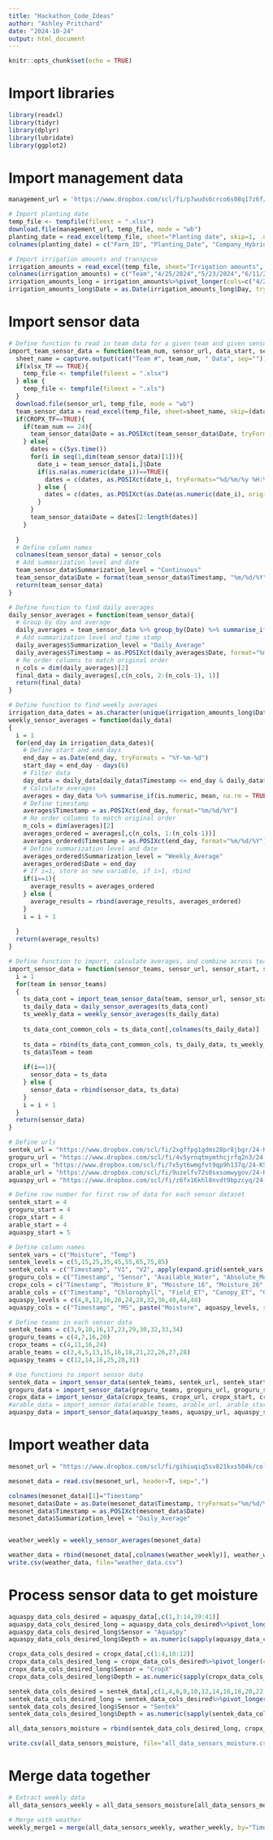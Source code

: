 ---
title: "Hackathon_Code_Ideas"
author: "Ashley Pritchard"
date: "2024-10-24"
output: html_document
---

```{r setup, include=FALSE}
knitr::opts_chunk$set(echo = TRUE)
```

# Import libraries
```{r}
library(readxl)
library(tidyr)
library(dplyr)
library(lubridate)
library(ggplot2)
```


# Import management data
```{r}
management_url = 'https://www.dropbox.com/scl/fi/p7wuds6crco6s08q17z6f/2024_TAPS_management.xlsx?rlkey=mfuko6ha8myosc6py0jg7npx9&st=t2h4jkek&dl=1'

# Import planting date
temp_file <- tempfile(fileext = ".xlsx")
download.file(management_url, temp_file, mode = "wb")
planting_date = read_excel(temp_file, sheet="Planting date", skip=1, .name_repair = "unique_quiet")
colnames(planting_date) = c("Farm_ID", "Planting_Date", "Company_Hybrid", "Seeding_Rate")

# Import irrigation amounts and transpose
irrigation_amounts = read_excel(temp_file, sheet="Irrigation amounts", skip=1, .name_repair = "unique_quiet")
colnames(irrigation_amounts) = c("Team","4/25/2024","5/23/2024","6/11/2024","6/18/2024","6/25/2024","7/2/2024","7/9/2024","7/10/2024","7/16/2024","7/17/2024","7/23/2024","7/23/2024","7/30/2024","8/6/2024","8/7/2024","8/13/2024","8/20/2024","8/27/2024","9/3/2024","9/10/2024","Total")
irrigation_amounts_long = irrigation_amounts%>%pivot_longer(cols=c("4/25/2024","5/23/2024","6/11/2024","6/18/2024","6/25/2024","7/2/2024","7/9/2024","7/10/2024","7/16/2024","7/17/2024","7/23/2024","7/23/2024","7/30/2024","8/6/2024","8/7/2024","8/13/2024","8/20/2024","8/27/2024","9/3/2024","9/10/2024"), names_to="Day", values_to="Amount")
irrigation_amounts_long$Date = as.Date(irrigation_amounts_long$Day, tryFormats="%m/%d/%Y")
```
# Import sensor data
```{r}
# Define function to read in team data for a given team and given sensor
import_team_sensor_data = function(team_num, sensor_url, data_start, sensor_cols, xlsx_TF, CROPX_TF){
  sheet_name = capture.output(cat("Team #", team_num, " Data", sep=""))
  if(xlsx_TF == TRUE){
    temp_file <- tempfile(fileext = ".xlsx")
  } else {
    temp_file <- tempfile(fileext = ".xls")
  }
  download.file(sensor_url, temp_file, mode = "wb")
  team_sensor_data = read_excel(temp_file, sheet=sheet_name, skip=(data_start-2), .name_repair = "unique_quiet")
  if(CROPX_TF==TRUE){
    if(team_num == 24){
      team_sensor_data$Date = as.POSIXct(team_sensor_data$Date, tryFormats="%d/%m/%y %H:%M")
    } else{
      dates = c(Sys.time())
      for(i in seq(1,dim(team_sensor_data)[1])){
        date_i = team_sensor_data[i,]$Date
        if(is.na(as.numeric(date_i))==TRUE){
          dates = c(dates, as.POSIXct(date_i, tryFormats="%d/%m/%y %H:%M"))
        } else {
          dates = c(dates, as.POSIXct(as.Date(as.numeric(date_i), origin="1899-12-30")))
        }
      }
      team_sensor_data$Date = dates[2:length(dates)]
    }
    
  }
  # Define column names
  colnames(team_sensor_data) = sensor_cols
  # Add summarization level and date
  team_sensor_data$Summarization_level = "Continuous"
  team_sensor_data$Date = format(team_sensor_data$Timestamp, "%m/%d/%Y")
  return(team_sensor_data)
}

# Define function to find daily averages
daily_sensor_averages = function(team_sensor_data){
  # Group by day and average
  daily_averages = team_sensor_data %>% group_by(Date) %>% summarise_if(is.numeric, mean, na.rm = TRUE)
  # Add summarization level and time stamp
  daily_averages$Summarization_level = "Daily_Average"
  daily_averages$Timestamp = as.POSIXct(daily_averages$Date, format="%m/%d/%Y")
  # Re order columns to match original order
  n_cols = dim(daily_averages)[2]
  final_data = daily_averages[,c(n_cols, 2:(n_cols-1), 1)]
  return(final_data)
}

# Define function to find weekly averages
irrigation_data_dates = as.character(unique(irrigation_amounts_long$Date))
weekly_sensor_averages = function(daily_data)
{
  i = 1
  for(end_day in irrigation_data_dates){
    # Define start and end days
    end_day = as.Date(end_day, tryFormats = "%Y-%m-%d")
    start_day = end_day - days(6)
    # Filter data
    day_data = daily_data[daily_data$Timestamp <= end_day & daily_data$Timestamp >= start_day,]
    # Calculate averages
    averages = day_data %>% summarise_if(is.numeric, mean, na.rm = TRUE)
    # Define timestamp
    averages$Timestamp = as.POSIXct(end_day, format="%m/%d/%Y")
    # Re order columns to match original order
    n_cols = dim(averages)[2]
    averages_ordered = averages[,c(n_cols, 1:(n_cols-1))]
    averages_ordered$Timestamp = as.POSIXct(end_day, format="%m/%d/%Y")
    # Define summarization level and date
    averages_ordered$Summarization_level = "Weekly_Average"
    averages_ordered$Date = end_day
    # If i=1, store as new variable, if i>1, rbind
    if(i==1){
      average_results = averages_ordered
    } else {
      average_results = rbind(average_results, averages_ordered)
    }
    i = i + 1
    
  }
  return(average_results)
}

# Define function to import, calculate averages, and combine across teams
import_sensor_data = function(sensor_teams, sensor_url, sensor_start, sensor_cols, xlsx_TF, CROPX_TF){
  i = 1
  for(team in sensor_teams)
  {
    ts_data_cont = import_team_sensor_data(team, sensor_url, sensor_start, sensor_cols, xlsx_TF, CROPX_TF)
    ts_daily_data = daily_sensor_averages(ts_data_cont)
    ts_weekly_data = weekly_sensor_averages(ts_daily_data)
    
    ts_data_cont_common_cols = ts_data_cont[,colnames(ts_daily_data)]
    
    ts_data = rbind(ts_data_cont_common_cols, ts_daily_data, ts_weekly_data)
    ts_data$Team = team
    
    if(i==1){
      sensor_data = ts_data
    } else {
      sensor_data = rbind(sensor_data, ts_data)
    }
    i = i + 1
  }
  return(sensor_data)
}

```


```{r, warning=FALSE}
# Define urls
sentek_url = "https://www.dropbox.com/scl/fi/2xgffpg1gdms28pr8jbgr/24-KSU-TAPS-Sentek.xlsx?rlkey=lhmpdb4j19q962zmgzc5kyumj&st=x53jytk3&dl=1"
groguru_url = "https://www.dropbox.com/scl/fi/4v5yrnqtmymthcjrfq2n3/24-KSU-TAPS-GroGuru.xls?rlkey=815wgna44s3urvy9nvk3kcfha&st=a2iu3mrw&dl=1"
cropx_url = "https://www.dropbox.com/scl/fi/7x5yt6wmgfvt9qp9h137q/24-KSU-TAPS-CropX.xlsx?rlkey=pwajbh2pu8nknjg292b88cs1m&st=npyyhrvc&dl=1"
arable_url = "https://www.dropbox.com/scl/fi/9uzelfv72s0sxsomwygov/24-KSU-TAPS-Arable.xlsx?rlkey=qwzndxaiikk8xhowsr723md8z&st=qu7edvob&dl=1"
aquaspy_url = "https://www.dropbox.com/scl/fi/z6fx16khl8nvdt9bpzcyq/24-KSU-TAPS-AquaSpy.xlsx?rlkey=7lhbfddwjo8eot20u0ynxfobs&st=lkmozcbp&dl=1"

# Define row number for first row of data for each sensor dataset
sentek_start = 4
groguru_start = 4
cropx_start = 4
arable_start = 4
aquaspy_start = 5

# Define column names
sentek_vars = c("Moisture", "Temp")
sentek_levels = c(5,15,25,35,45,55,65,75,85)
sentek_cols = c("Timestamp", "V1", "V2", apply(expand.grid(sentek_vars, sentek_levels), 1, paste, collapse="_"))
groguru_cols = c("Timestamp", "Sensor", "Available_Water", "Absolute_Moisture", "Relative_Moisture", "Temp", "Available_water_relative")
cropx_cols = c("Timestamp", "Moisture_8", "Moisture_16", "Moisture_26", "Temp_8", "Temp_16", "Ecpw_8", "Ecpw_16", "Ecpw_26")
arable_cols = c("Timestamp", "Chlorophyll", "Field_ET", "Canopy_ET", "Growing_Days", "Cummulative_Growing_Days", "NDVI", "Min_Relative_Humidity", "Relative_Humidity_Max_Temp", "Relative_Humidity_Min_Temp", "Radiation", "Max_Temp", "Mean_Temp", "Min_Temp", "Max_Dew_Temp", "Max_Temp_Time", "Min_Temp_Time", "Percipitation", "Percipitation_Hours", "Cummulative_Percepitation", "Sea_Pressure", "Vapor_Pressure", "Crop_Coeff", "Leaf_Wetness_Hours", "Dew_Temp", "Crop_Water_Demand", "Sun_Duration", "Wind_Direction", "Wind_Speed", "Wind_Direction_Degrees", "Max_Wind_Speed", "Min_Wind_Speed")
aquaspy_levels = c(4,8,12,16,20,24,28,32,36,40,44,48)
aquaspy_cols = c("Timestamp", "MS", paste("Moisture", aquaspy_levels, sep="_"), paste("EC", aquaspy_levels, sep="_"), paste("Temp", aquaspy_levels, sep="_"))

# Define teams in each sensor data
sentek_teams = c(3,9,10,16,17,23,29,30,32,33,34)
groguru_teams = c(4,7,16,20)
cropx_teams = c(4,11,16,24)
arable_teams = c(2,4,5,13,15,16,18,21,22,26,27,28)
aquaspy_teams = c(12,14,16,25,28,31)

# Use functions to import sensor data
sentek_data = import_sensor_data(sentek_teams, sentek_url, sentek_start, sentek_cols, TRUE, FALSE)
groguru_data = import_sensor_data(groguru_teams, groguru_url, groguru_start, groguru_cols, FALSE, FALSE)
cropx_data = import_sensor_data(cropx_teams, cropx_url, cropx_start, cropx_cols, TRUE, TRUE)
#arable_data = import_sensor_data(arable_teams, arable_url, arable_start, arable_cols, TRUE)
aquaspy_data = import_sensor_data(aquaspy_teams, aquaspy_url, aquaspy_start, aquaspy_cols, TRUE, FALSE)

```

# Import weather data

```{r}
mesonet_url = "https://www.dropbox.com/scl/fi/gihiuqiq5sv821kxs504k/colby_station_kansas_mesonet.csv?rlkey=twzw9k35aztrrlw1vnjhx5wkh&st=etbmn9bd&dl=1"

mesonet_data = read.csv(mesonet_url, header=T, sep=",")

colnames(mesonet_data)[1]="Timestamp"
mesonet_data$Date = as.Date(mesonet_data$Timestamp, tryFormats="%m/%d/%Y")
mesonet_data$Timestamp = as.POSIXct(mesonet_data$Date)
mesonet_data$Summarization_level = "Daily_Average"


weather_weekly = weekly_sensor_averages(mesonet_data)

weather_data = rbind(mesonet_data[,colnames(weather_weekly)], weather_weekly)
write.csv(weather_data, file="weather_data.csv")

```


# Process sensor data to get moisture
```{r}

aquaspy_data_cols_desired = aquaspy_data[,c(1,3:14,39:41)]
aquaspy_data_cols_desired_long = aquaspy_data_cols_desired%>%pivot_longer(cols=2:13, names_to="Depth", values_to="Moisture")
aquaspy_data_cols_desired_long$Sensor = "AquaSpy"
aquaspy_data_cols_desired_long$Depth = as.numeric(sapply(aquaspy_data_cols_desired_long$Depth, function(x) unlist(strsplit(x,"_"))[2]))

cropx_data_cols_desired = cropx_data[,c(1:4,10:12)]
cropx_data_cols_desired_long = cropx_data_cols_desired%>%pivot_longer(cols=2:4, names_to="Depth", values_to="Moisture")
cropx_data_cols_desired_long$Sensor = "CropX"
cropx_data_cols_desired_long$Depth = as.numeric(sapply(cropx_data_cols_desired_long$Depth, function(x) unlist(strsplit(x,"_"))[2]))

sentek_data_cols_desired = sentek_data[,c(1,4,6,8,10,12,14,16,18,20,22:24)]
sentek_data_cols_desired_long = sentek_data_cols_desired%>%pivot_longer(cols=2:10, names_to="Depth", values_to="Moisture")
sentek_data_cols_desired_long$Sensor = "Sentek"
sentek_data_cols_desired_long$Depth = as.numeric(sapply(sentek_data_cols_desired_long$Depth, function(x) unlist(strsplit(x,"_"))[2]))/2.54

all_data_sensors_moisture = rbind(sentek_data_cols_desired_long, cropx_data_cols_desired_long, aquaspy_data_cols_desired_long)

write.csv(all_data_sensors_moisture, file="all_data_sensors_moisture.csv", col.names=TRUE)

```

# Merge data together
```{r}
# Extract weekly data
all_data_sensors_weekly = all_data_sensors_moisture[all_data_sensors_moisture$Summarization_level=="Weekly_Average",]

# Merge with weather
weekly_merge1 = merge(all_data_sensors_weekly, weather_weekly, by="Timestamp", all=TRUE)

```









